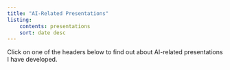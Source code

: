 ```yaml
---
title: "AI-Related Presentations"
listing:
    contents: presentations
    sort: date desc
---
```


Click on one of the headers below to find out about AI-related presentations I have developed. 